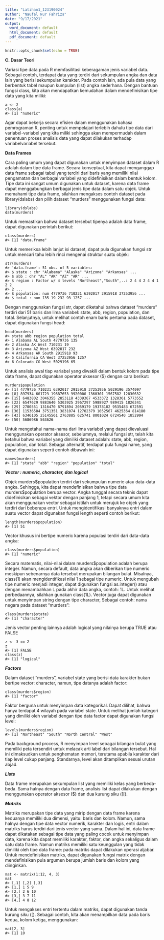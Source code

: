 ```yaml
---
title: "Latihan1_123190024"
author: "Naufal Nur Fahriza"
date: "9/17/2021"
output:
  word_document: default
  html_document: default
  pdf_document: default
---
```


```r
knitr::opts_chunk$set(echo = TRUE)
```

**C. Dasar Teori**

Variasi tipe data pada R memfasilitasi keberagaman jenis variabel data. Sebagai contoh, terdapat
data yang terdiri dari sekumpulan angka dan data lain yang berisi sekumpulan karakter. Pada
contoh lain, ada pula data yang berbentuk tabel maupun kumpulan (list) angka sederhana.
Dengan bantuan fungsi class, kita akan mendapatkan kemudahan dalam mendefinisikan tipe
data yang kita miliki:

    a <- 2
    class(a)
    #> [1] "numeric"

Agar dapat bekerja secara efisien dalam menggunakan bahasa pemrograman R, penting untuk
mempelajari terlebih dahulu tipe data dari variabel-variabel yang kita miliki sehingga akan
mempermudah dalam penentuan proses analisis data yang dapat dilakukan terhadap variabelvariabel tersebut.

**Data Frames**

Cara paling umum yang dapat digunakan untuk menyimpan dataset dalam R adalah dalam tipe
data frame. Secara konseptual, kita dapat menganggap data frame sebagai tabel yang terdiri dari
baris yang memiliki nilai pengamatan dan berbagai variabel yang didefinisikan dalam bentuk
kolom. Tipe data ini sangat umum digunakan untuk dataset, karena data frame dapat
menggabungkan berbagai jenis tipe data dalam satu objek. Untuk memahami tipe data frame,
silahkan mengakses contoh dataset pada library(dslabs) dan pilih dataset "murders"
menggunakan fungsi data:


    library(dslabs)
    data(murders)

Untuk memastikan bahwa dataset tersebut tipenya adalah data frame, dapat digunakan perintah
berikut:

    class(murders)
    #> [1] "data.frame"

Untuk memeriksa lebih lanjut isi dataset, dapat pula digunakan fungsi str untuk mencari tahu
lebih rinci mengenai struktur suatu objek:


    str(murders)
    #> 'data.frame': 51 obs. of 5 variables:
    #> $ state : chr "Alabama" "Alaska" "Arizona" "Arkansas" ...
    #> $ abb : chr "AL" "AK" "AZ" "AR" ...
    #> $ region : Factor w/ 4 levels "Northeast","South",..: 2 4 4 2 4 4 1 2 2
    #> 2 ...
    #> $ population: num 4779736 710231 6392017 2915918 37253956 ...
    #> $ total : num 135 19 232 93 1257 ...

Dengan menggunakan fungsi str, dapat diketahui bahwa dataset "murders" terdiri dari 51 baris
dan lima variabel: state, abb, region, population, dan total. Selanjutnya, untuk melihat contoh
enam baris pertama pada dataset, dapat digunakan fungsi head:

    head(murders)
    #> state abb region population total
    #> 1 Alabama AL South 4779736 135
    #> 2 Alaska AK West 710231 19
    #> 3 Arizona AZ West 6392017 232
    #> 4 Arkansas AR South 2915918 93
    #> 5 California CA West 37253956 1257
    #> 6 Colorado CO West 5029196 65

Untuk analisis awal tiap variabel yang diwakili dalam bentuk kolom pada tipe data frame, dapat
digunakan operator aksesor (\$) dengan cara berikut:

    murders$population
    #> [1] 4779736 710231 6392017 2915918 37253956 5029196 3574097
    #> [8] 897934 601723 19687653 9920000 1360301 1567582 12830632
    #> [15] 6483802 3046355 2853118 4339367 4533372 1328361 5773552
    #> [22] 6547629 9883640 5303925 2967297 5988927 989415 1826341
    #> [29] 2700551 1316470 8791894 2059179 19378102 9535483 672591
    #> [36] 11536504 3751351 3831074 12702379 1052567 4625364 814180
    #> [43] 6346105 25145561 2763885 625741 8001024 6724540 1852994
    #> [50] 5686986 563626

Untuk mengetahui nama-nama dari lima variabel yang dapat dievaluasi menggunakan operator
aksesor, sebelumnya, melalui fungsi str, telah kita ketahui bahwa variabel yang dimiliki dataset
adalah: state, abb, region, population, dan total. Sebagai alternatif, terdapat pula fungsi name,
yang dapat digunakan seperti contoh dibawah ini:

    names(murders)
    #> [1] "state" "abb" "region" "population" "total"

***Vector : numeric, character, dan logical***

Objek murders\$population terdiri dari sekumpulan numeric atau data-data angka. Sehingga,
kita dapat mendefinisikan bahwa tipe data murders\$population berupa vector. Angka tunggal
secara teknis dapat didefinisikan sebagai vektor dengan panjang 1, tetapi secara umum kita akan
menggunakan vector sebagai istilah untuk merujuk ke objek yang terdiri dari beberapa entri.
Untuk mengidentifikasi banyaknya entri dalam suatu vector dapat digunakan fungsi length
seperti contoh berikut:

    length(murders$population)
    #> [1] 51 

Vector khusus ini bertipe numeric karena populasi terdiri dari data-data angka:

    class(murders$population)
    #> [1] "numeric" 

Secara matematis, nilai-nilai dalam murders\$population adalah berupa integer. Namun,
secara default, data angka akan diberikan tipe numeric meskipun sebenarnya data tersebut
merupakan bilangan bulat. Misalnya, class(1) akan mengidentifikasi nilai 1 sebagai tipe
numeric. Untuk mengubah tipe numeric menjadi integer, dapat digunakan fungsi as.integer()
atau dengan menambahkan L pada akhir data angka, contoh: 1L. Untuk melihat perbedaannya,
silahkan gunakan class(1L).
Vector juga dapat digunakan untuk menyimpan string dengan tipe character, Sebagai contoh:
nama negara pada dataset "murders":


    class(murders$state)
    #> [1] "character"

Jenis vector penting lainnya adalah logical yang nilainya berupa TRUE atau FALSE

    z <- 3 == 2
    z
    #> [1] FALSE
    class(z)
    #> [1] "logical"

***Factors***

Dalam dataset "murders", variabel state yang berisi data karakter bukan bertipe vector: character,
namun, tipe datanya adalah factor:


    class(murders$region)
    #> [1] "factor"

Faktor berguna untuk menyimpan data kategorikal. Dapat dilihat, bahwa hanya terdapat 4 wilayah
pada variabel state. Untuk melihat jumlah kategori yang dimiliki oleh variabel dengan tipe data
factor dapat digunakan fungsi level:

    levels(murders$region)
    #> [1] "Northeast" "South" "North Central" "West"

Pada background process, R menyimpan level sebagai bilangan bulat yang memiliki peta
tersendiri untuk melacak arti label dari bilangan tersebut. Hal ini dimaksudkan untuk
penghematan memori, terutama apabila karakter dari tiap level cukup panjang. Standarnya, level
akan ditampilkan sesuai urutan abjad.

***Lists***

Data frame merupakan sekumpulan list yang memiliki kelas yang berbeda-beda. Sama halnya
dengan data frame, analisis list dapat dilakukan dengan menggunakan operator aksesor (\$) dan
dua kurung siku ([[).

***Matriks***

Matriks merupakan tipe data yang mirip dengan data frame karena keduanya memiliki dua
dimensi, yaitu: baris dan kolom. Namun, sama halnya dengan tipe data vector numerik, karakter
dan logis, entri dalam matriks harus terdiri dari jenis vector yang sama. Dalam hal ini, data frame
dapat dikatakan sebagai tipe data yang paling cocok untuk menyimpan data, karena kita dapat
memiliki karakter, faktor, dan angka sekaligus dalam satu data frame. Namun matriks memiliki
satu keunggulan yang tidak dimiliki oleh tipe data frame: pada matriks dapat dilakukan operasi
aljabar.
Untuk mendefinisikan matriks, dapat digunakan fungsi matrix dengan mendefinisikan pula
argumen berupa jumlah baris dan kolom yang diinginkan.

    mat <- matrix(1:12, 4, 3)
    mat
    #> [,1] [,2] [,3]
    #> [1,] 1 5 9
    #> [2,] 2 6 10
    #> [3,] 3 7 11
    #> [4,] 4 8 12

Untuk mengakses entri tertentu dalam matriks, dapat digunakan tanda kurung siku ([). Sebagai
contoh, kita akan menampilkan data pada baris kedua, kolom ketiga, menggunakan:

    mat[2, 3]
    #> [1] 10